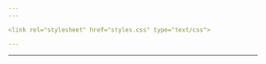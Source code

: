 ```yaml
---
---

<link rel="stylesheet" href="styles.css" type="text/css">

---
```

---
<embed src="posters/Fusion_VSS_PJP_2024.png" width="1600px" />
